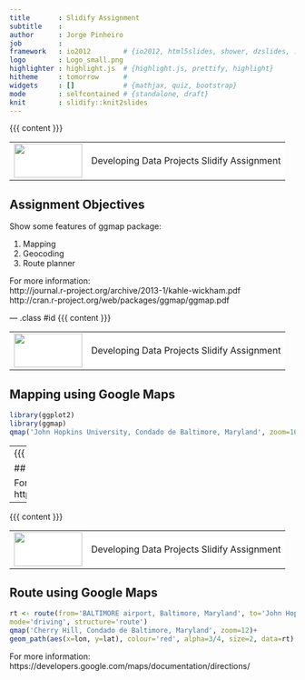 ```yaml
---
title       : Slidify Assignment
subtitle    : 
author      : Jorge Pinheiro
job         : 
framework   : io2012        # {io2012, html5slides, shower, dzslides, ...}
logo        : Logo_small.png
highlighter : highlight.js  # {highlight.js, prettify, highlight}
hitheme     : tomorrow      # 
widgets     : []            # {mathjax, quiz, bootstrap}
mode        : selfcontained # {standalone, draft}
knit        : slidify::knit2slides
---
```


{{{ content }}}
<footer class = 'logo_small'>
  <table><tr style="background-color:#FFFFFF"><td><img src = './assets/img/Logo_small.png' width="120" height="60"></img></td><td style="vertical-align:middle"><p align="left">Developing Data Projects Slidify Assignment</p></td></tr></table>
</footer>

## Assignment Objectives

Show some features of ggmap package:  
  
1. Mapping
2. Geocoding
3. Route planner
  
For more information:  
http://journal.r-project.org/archive/2013-1/kahle-wickham.pdf  
http://cran.r-project.org/web/packages/ggmap/ggmap.pdf  

--- .class #id
{{{ content }}}
<footer class = 'logo_small'>
  <table><tr style="background-color:#FFFFFF"><td><img src = './assets/img/Logo_small.png' width="120" height="60"></img></td><td style="vertical-align:middle"><p align="left">Developing Data Projects Slidify Assignment</p></td></tr></table>
</footer>

## Mapping using Google Maps
```r
library(ggplot2)
library(ggmap)
qmap('John Hopkins University, Condado de Baltimore, Maryland', zoom=16)
```

---
{{{ content }}}
<footer class = 'logo_small'>
  <table><tr style="background-color:#FFFFFF"><td><img src = './assets/img/Logo_small.png' width="120" height="60"></img></td><td style="vertical-align:middle"><p align="left">Developing Data Projects Slidify Assignment</p></td></tr></table>
</footer>

## Geocoding using Google Maps
```r
geocode('John Hopkins University, Condado de Baltimore, Maryland', output="latlona")
```
  
For more information:  
http://code.google.com/apis/maps/documentation/geocoding/

---
{{{ content }}}
<footer class = 'logo_small'>
  <table><tr style="background-color:#FFFFFF"><td><img src = './assets/img/Logo_small.png' width="120" height="60"></img></td><td style="vertical-align:middle"><p align="left">Developing Data Projects Slidify Assignment</p></td></tr></table>
</footer>

## Route using Google Maps
```r
rt <- route(from='BALTIMORE airport, Baltimore, Maryland', to='John Hopkins University, Condado de Baltimore, Maryland', 
mode='driving', structure='route')  
qmap('Cherry Hill, Condado de Baltimore, Maryland', zoom=12)+
geom_path(aes(x=lon, y=lat), colour='red', alpha=3/4, size=2, data=rt)
```
  
For more information:  
https://developers.google.com/maps/documentation/directions/




